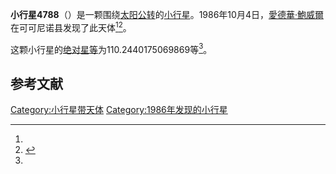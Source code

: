 {{Infobox planet
| bgcolour = #FFFFC0
| name = 4788 Simpson
| symbol = 
| image = 
| caption = 
| discovery = yes
| discovery_ref = 
| discoverer = [[愛德華·鮑威爾|愛德華·鮑威爾]]
| discovery_site = [[可可尼诺县|可可尼诺县]] 
| discovered = 1986年10月4日
| designations = yes
| mp_name = 
| named_after = 
| alt_names = 1986 TL1/ 1976 YJ1 / 1979 RN1 / 1984 AS
| mp_category = [[主带小行星|主带小行星]]
| orbit_ref = <ref name="a">[http://ssd.jpl.nasa.gov/sbdb.cgi?sstr=4788 4788 Simpson] {{Wayback|url=http://ssd.jpl.nasa.gov/sbdb.cgi?sstr=4788 |date=20210703085740 }}，小行星數據庫瀏覽器（JPL Small-Body Database Browser）－[[美国国家航空航天局|美国国家航空航天局]]喷气推进实验室</ref>
| epoch = 2456400.5 (2013年4月18日更新)
| aphelion = {{convert|2.556191417326547|AU|km|3|abbr=on|lk=out}}
| perihelion = {{convert|1.9693022477365|AU|km|3|abbr=on}}
| semimajor = {{convert|2.262746832531524|AU|km|3|abbr=on}}
| eccentricity = 0.129685116
| period = 1243.232559 [[日|日]]<br />3.4[[儒略年|儒略年]]
| avg_speed = 
| inclination = 4.319691214413989
| asc_node = 277.2486252441134
| mean_anomaly = 
| arg_peri = 110.2440175069869
| satellites = 
| physical_characteristics = yes
| dimensions = 
| mass = 
| density = 
| surface_grav = 
| escape_velocity = 
| sidereal_day = 
| axial_tilt = 
| pole_ecliptic_lat = 
| pole_ecliptic_lon = 
| albedo = 
| temperatures= 
| temp_name1 = 
| mean_temp_1 = 
| max_temp_1 = 
| temp_name2 = 
| max_temp_2 = 
| spectral_type = 
| abs_magnitude = 110.2440175069869
}}

'''小行星4788'''（{{lang-en|4788 Simpson}}）是一颗围绕[[太阳|太阳]][[公转|公转]]的[[小行星|小行星]]。1986年10月4日，[[愛德華·鮑威爾|愛德華·鮑威爾]]在可可尼诺县发现了此天体<ref name="a" /><ref>{{cite news|title=小行星列表|url=http://cfa-www.harvard.edu/iau/lists/NumberedMPs.txt|accessdate=2013-07-08|newspaper=哈佛大学|archive-date=2008-05-17|archive-url=https://web.archive.org/web/20080517010638/http://cfa-www.harvard.edu/iau/lists/NumberedMPs.txt|dead-url=no}}</ref>。

这颗小行星的[[绝对星等|绝对星等]]为110.2440175069869等<ref name="a" />。

==参考文献==
{{reflist}}
{{Minor Planet Number|[[小行星4787|小行星4787]]|[[小行星4789|小行星4789]]}}

{{小天体}}

[[Category:小行星带天体|Category:小行星带天体]]
[[Category:1986年发现的小行星|Category:1986年发现的小行星]]

{{asteroid-stub}}